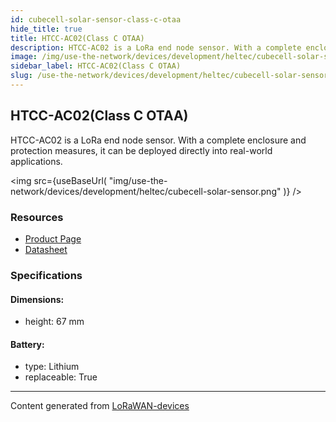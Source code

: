 ```yaml
---
id: cubecell-solar-sensor-class-c-otaa
hide_title: true
title: HTCC-AC02(Class C OTAA)
description: HTCC-AC02 is a LoRa end node sensor. With a complete enclosure and protection measures, it can be deployed directly into real-world applications.
image: /img/use-the-network/devices/development/heltec/cubecell-solar-sensor.png
sidebar_label: HTCC-AC02(Class C OTAA)
slug: /use-the-network/devices/development/heltec/cubecell-solar-sensor-class-c-otaa
---
```



## HTCC-AC02(Class C OTAA)

HTCC-AC02 is a LoRa end node sensor. With a complete enclosure and protection measures, it can be deployed directly into real-world applications.

<img
src={useBaseUrl(
"img/use-the-network/devices/development/heltec/cubecell-solar-sensor.png"
)}
/>

### Resources

- [Product Page](https://heltec.org/project/htcc-ac02/)
- [Datasheet](https://heltec.org/project/htcc-ac02/#1552557147424-7f1ec-5c652144-e1d60c7e-82e5)

### Specifications

#### Dimensions:
- height: 67 mm
#### Battery: 
- type: Lithium
- replaceable: True



---
Content generated from [LoRaWAN-devices](https://github.com/TheThingsNetwork/lorawan-devices)